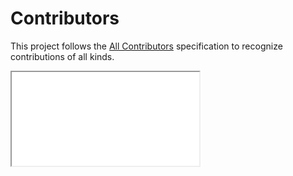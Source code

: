 # Contributors

This project follows the [All Contributors](https://github.com/all-contributors/all-contributors) specification to recognize contributions of all kinds.

<iframe src="/contributors.html" style={{width: '100%', height: '300px', border: 0}} title="Contributors" />

## How to Add Contributors

Comment on any issue or PR with:

```
@all-contributors please add @username for code,doc,ideas
```

Available contribution types: `code`, `doc`, `ideas`, `bug`, `review`, `test`, `maintenance`, `projectManagement`